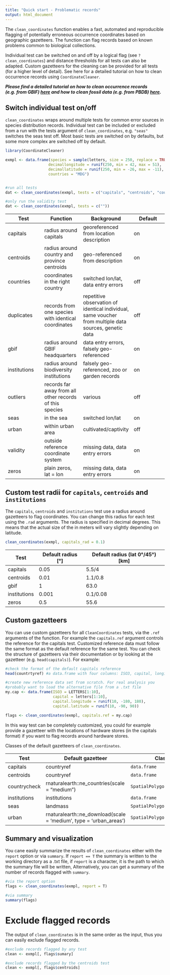 ```yaml
---
title: "Quick start - Problematic records"
output: html_document
---
```


The `clean_coordinates` function enables a fast, automated and reproducible flagging of potentially erroneous occurrence coordinates based on geographic gazetteers. The function can flag records based on known problems common to biological collections.

Individual test can be switched on and off by a logical flag (see `?clean_coordinates`) and distance thresholds for all tests can also be adapted. Custom gazetteers for the cleaning can be provided for all tests (for a higher level of detail). See here for a detailed tutorial on how to clean occurrence records using `CoordinateCleaner`.

***Please find a detailed tutorial on how to clean occurrence records (e.g. from GBIF) [here](https://azizka.github.io/CoordinateCleaner/articles/Cleaning_GBIF_data_with_CoordinateCleaner.html) and how to clean fossil data (e.g. from PBDB) [here](https://azizka.github.io/CoordinateCleaner/articles/Cleaning_PBDB_fossils_with_CoordinateCleaner.html).***

## Switch individual test on/off
`clean_coordinates` wraps around multiple tests for common error sources in species distribution records. Individual test can be included or excluded from a run with the tests argument of `clean_coordinates`, e.g. `"seas"` switches the seas test off. Most basic tests are switched on by defaults, but some more complex are switched off by default.

```r
library(CoordinateCleaner)

exmpl <- data.frame(species = sample(letters, size = 250, replace = TRUE),
                   decimallongitude = runif(250, min = 42, max = 51),
                   decimallatitude = runif(250, min = -26, max = -11),
                   countries = "MDG")


#run all tests
dat <- clean_coordinates(exmpl, tests = c("capitals", "centroids", "countries", "equal", "gbif", "institutions", "outliers", "seas", "urban", "zeros"), countries = "countries")

#only run the validity test
dat <- clean_coordinates(exmpl, tests = c(""))
```

| Test | Function | Background | Default |
|-------|-------|-------|-------|
|capitals|radius around capitals|georeferenced from location description|on|
|centroids|radius around country and province centroids|geo-referenced from description|on|
|countries|coordinates in the right country |switched lon/lat, data entry errors|off|
|duplicates|records from one species with identical coordinates|repetitive observation of identical individual, same voucher from multiple data sources, genetic data|off|
|gbif|radius around GBIF headquarters|data entry errors, falsely geo-referenced|on|
|institutions|radius around biodiversity institutions|falsely geo-referenced, zoo or garden records |on|
|outliers|records far away from all other records of this species|various|off|
|seas| in the sea|switched lon/lat|on|
|urban|within urban area|cultivated/captivity|off|
|validity|outside reference coordinate system|missing data, data entry errors|on|
|zeros|plain zeros, lat = lon|missing data, data entry errors|on|

## Custom test radii for `capitals`, `centroids` and `institutions`
The `capitals`, `centroids` and `institutions` test use a radius around gazetteers to flag coordinates. You can change this radius for each test using the `.rad` arguments. The radius is specified in decimal degrees. This means that the actual size of the in meters will vary slightly depending on latitude. 

```r
clean_coordinates(exmpl, capitals_rad = 0.1)
```
|Test|Default radius [°]|Default radius (lat 0°/45°) [km]|
|---|---|---|
|capitals|0.05|5.5/4|
|centroids|0.01|1.1/0.8|
|gbif|1|63.0|
|institutions|0.001|0.1/0.08|
|zeros|0.5|55.6|

## Custom gazetteers
You can use custom gazetteers for all `CleanCoordinates` tests, via the `.ref` arguments of the function. For example the `capitals.ref` argument controls the reference for the capitals test. Customized reference data must follow the same format as the default reference for the same test. You can check the structure of gazetteers via their documentation or by looking at the gazetteer (e.g. `head(capitals)`). For example:

```r
#check the format of the default capitals reference
head(countrtyref) #a data.frame with four columns: ISO3, capital, longitude, latitude

#create new reference data set from scratch. For real analysis you 
#probably want to load the alternative file from a .txt file
my.cap <- data.frame(ISO3 = LETTERS[1:10],
                     capital = letters[1:10],
                     capital.longitude = runif(10, -180, 180),
                     capital.latitude = runif(10, -90, 90))

flags <- clean_coordinates(exmpl, capitals.ref = my.cap)
```

In this way test can be completely customized, you could for example provide a gazetteer with the locations of hardware stores (in the capitals format) if you want to flag records around hardware stores.

Classes of the default gazetteers of `clean_coordinates`.

|Test | Default gazetteer |Class | Argument |
|---|---|---|---|
|capitals|countryref|`data.frame`|capitals.ref|
|centroids|countryref|`data.frame`|centroids.ref|
|countrycheck|rnaturalearth::ne_countries(scale = "medium")|`SpatialPolygonsDataFrame`|country.ref|
|institutions|institutions|`data.frame`|inst.ref|
|seas|landmass|`SpatialPolygonsDataFrame`|seas.ref|
|urban|rnaturalearth::ne_download(scale = 'medium', type = 'urban_areas')|`SpatialPolygonsDataFrame`|urban.ref|

## Summary and visualization
You cane easily summarize the results of `clean_coordinates` either with the `report` option or via `summary`. If `report == T` the summary is written to the working directory as a .txt file, if `report` is a character, it is the path to which the summary file will be written, Alternatively, you can get a summary of the number of records flagged with `summary`.

```r
#via the report option
flags <- clean_coordinates(exmpl, report = T)

#via summary
summary(flags)
```

# Exclude flagged records
The output of `clean_coordinates` is in the same order as the input, thus you can easily exclude flagged records.

```r
#exclude records flagged by any test
clean <- exmpl[, flags$sumary]

#exclude records flagged by the centroids test
clean <- exmpl[, flags$centroids]
```
